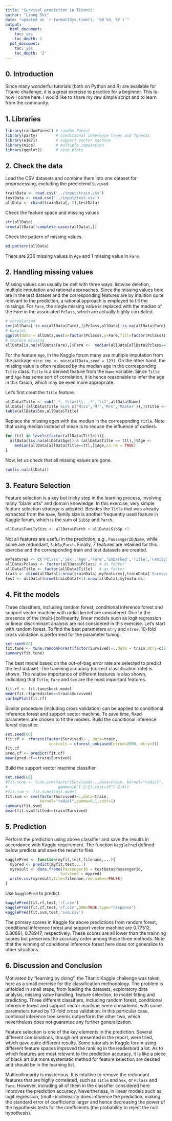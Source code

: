 ```yaml
---
title: "Survival prediction in Titanic"
author: "Liang Shi"
date: "updated on `r format(Sys.time(), '%B %d, %Y')`"
output:
  html_document:
    toc: yes
    toc_depth: 2
  pdf_document:
    toc: yes
    toc_depth: '2'
---
```


0. Introduction
------------------

Since many wonderful tutorials (both on Python and R) are available for Titanic challenge, 
it is a great exercise to practice for a beginner. This is how I come here. I would 
like to share my raw simple script and to learn from the community.


1. Libraries
----------------
```r
library(randomForest) # random Forest
library(party)        # conditional inference trees and forests
library(e1071)        # support vector machine
library(mice)         # multiple imputation
library(ggplot2)      # nice plots
```

2. Check the data
-------------------
Load the CSV datasets and combine them into one dataset for preprocessing, excluding the predictend `Suvived`.
```r
trainData <- read.csv('../input/train.csv')
testData <- read.csv('../input/test.csv')
allData <- rbind(trainData[,-2],testData)
```

Check the feature space and missing values
```r
str(allData)
nrow(allData[!complete.cases(allData),])
```

Check the pattern of missing values.
```r
md.pattern(allData)
```
There are 236 missing values in `Age` and 1 missing value in `Fare`.

2. Handling missing values
------------------
Missing values can usually be delt with three ways: listwise deletion, multiple imputation and rational approaches. Since the missing values here are in the test dataset and the corresponding features are by intuition quite relevant to the prediction, a rational approach is employed to fill the missings. For `Fare`, the single missing value is replaced with the median of the Fare in the associated `Pclass`, which are actually highly correlated.
```r
# correlation
cor(allData[!is.na(allData$Fare),]$Pclass,allData[!is.na(allData$Fare),]$Fare)
# boxplot
ggplot(data = allData,aes(x=factor(Pclass),y=Fare,fill=factor(Pclass))) + geom_boxplot(notch = FALSE)
# replace missing
allData[is.na(allData$Fare),]$Fare <-  median(allData[allData$Pclass==3,]$Fare,na.rm = TRUE)
```

For the feature `Age`, in the Kaggle forum many use multiple imputation from the package `mice`: `imp <- mice(allData,seed = 123)`. On the other hand, the missing value is often replaced by the median age in the corresponding `Title` class. `Title` is a derived feature from the `Name` variable. Since `Title` and `Age` has some sort of correlation, it is hence reasonable to infer the age in this fasion, which may be even more appropriate. 

Let's first creat the `Title` feature.
```r
allData$Title <- sub('.*, (\\w+)\\. .*','\\1',allData$Name)
allData[!(allData$Title %in% c('Miss','Mr','Mrs','Master')),]$Title <- 'Respected'
table(allData$Sex,allData$Title)
```
Replace the missing ages with the median in the corresponding `Title`.
Note that using median instead of mean is to reduce the influence of outliers.
```r
for (ttl in levels(factor(allData$Title))){
  allData[(is.na(allData$Age)) & (allData$Title == ttl),]$Age <- 
    median(allData[allData$Title==ttl,]$Age,na.rm = TRUE)
}
```
Now, let us check that all missing values are gone.
```r
sum(is.na(allData))
```

3. Feature Selection
---------------------
Feature selection is a key but tricky step in the learning process, involving many "blank arts" and domain knowledge. In this exercise, very simple feature selection strategy is adopted. 
Besides the `Title` that was already extracted from the `Name`, family size is another frequently used feature in Kaggle forum, which is the sum of `SibSp` and `Parch`. 
```r
allData$FamilySize <- allData$Parch + allData$SibSp +1
```
Not all features are useful in the prediction, e.g., `PassengerID`,`Name`, while some are redundant, `SibSp`,`Parch`. 
Finally, 7 features are retained for this exercise and the corresponding train and test datasets are created.
```r
myfeatures <- c('Pclass','Sex','Age','Fare','Embarked','Title','FamilySize')
allData$Pclass <- factor(allData$Pclass) # as factor
allData$Title <- factor(allData$Title)   # as factor
train <- cbind(allData[1:nrow(trainData),myfeatures],trainData['Survived'])
test <- allData[(nrow(trainData)+1):nrow(allData),myfeatures]
```

4. Fit the models
------------------
Three classifiers, including random forest, conditional inference forest and support vector machine with radial kernel are considered. 
Due to the presence of the (multi-)collinearity, linear models such as logit regression or linear discriminant analysis are not considered in this exercise. Let's start with random forest.
To find the best parameters `mtry` and `ntree`, 10-fold cross validation is performed for the parameter tuning.
```r
set.seed(66)
fit.tune <- tune.randomForest(factor(Survived)~.,data = train,mtry=c(2:5),ntree = c(500,1000,1500,2000))
summary(fit.tune)
```
The best model based on the out-of-bag error rate are selected to predict the test dataset. The trainning accuracy (correct classification rate) is shown. The relative importance of different features is also shown, indicating that `Title`, `Fare` and `Sex` are the most important features.
```r
fit.rf <- fit.tune$best.model
mean(fit.rf$predicted==train$Survived)
varImpPlot(fit.rf)
```

Similar procedure (including cross validation) can be applied to conditional inference forest and support vector machine. To save time, fixed parameters are chosen to fit the models. 
Build the conditional inference forest classifier.
```r
set.seed(66)
fit.cf <- cforest(factor(Survived)~., data=train,
                   controls = cforest_unbiased(ntree=2000, mtry=3))
fit.cf
pred.cf <- predict(fit.cf)
mean(pred.cf==train$Survived)
```
Build the support vector machine classifier
```r
set.seed(66)
#fit.tune <- tune.svm(factor(Survived)~.,data=train, kernel="radial",
#                      gamma=10^(-2:2),cost=10^(-2:4))
#fit.svm <- fit.tune$best.model
fit.svm <- svm(factor(Survived)~.,data=train,
               kernel="radial",gamma=0.1,cost=1)
summary(fit.svm)
mean(fit.svm$fitted==train$Survived)
```

5. Prediction
---------------
Perform the prediction using above classifier and save the results in accordance with Kaggle requirement. The function `kagglePred` defined below predicts and save the result to files. 
```r
kagglePred <- function(myfit,test,filename,...){
  mypred <- predict(myfit,test,...)
  myresult <- data.frame(PassengerID = testData$PassengerId,
                        Survived = mypred)
  write.csv(myresult,file=filename,row.names=FALSE)
}
```
Use `kagglePred` to predict.
```r
kagglePred(fit.rf,test,'rf.csv')
kagglePred(fit.cf,test,'cf.csv',OOB=TRUE,type="response")
kagglePred(fit.svm,test,'svm.csv')
```
The primary scores in Kaggle for above predictions from random forest, conditional inference forest and support vector machine are 0.77512, 0.80861, 0.78947, respectively. These scores are all lower than the trainning scores but preserves the accuracy order among these three methods. Note that the winning of conditional inference forest here does not generalize to other situations.

6. Discussion and Conclusion
----------------------------
Motivated by "learning by doing", the Titanic Kaggle challenge was taken here as a small exercise for the classification methodology. The problem is unfolded in small steps, from loading the datasets, exploratory data analysis, missing value handling, feature selection, to model fitting and predicting. Three different classifiers, including random forest, conditional inference forest and support vector machine, were considered, with some parameters tuned by 10-fold cross validation. In this particular case, contional inference tree seems outperform the other two, which nevertheless does not guarantee any further generalization.

Feature selection is one of the key elements in the prediction. Several different combinations, though not presented in the report, were tried, which gave quite different results. Some tutorials in Kaggle forum using different feature spaces improved the ranking in the leaderbord a lot. As to which features are most relevant to the prediction accuracy, it is like a piece of black art but more systematic method for feature selection are desired and should be in the learning list. 

Multicollinearity is mysterious. It is intuitive to remove the redundant features that are highly correlated, such as `Title` and `Sex`, or `Pclass` and `Fare`. However, including all of them in the classifier considered here improves the prediction accuracy. Nevertherless, in linear models such as logit regression, (multi-)collinearity does influence the prediction, making the standard error of coefficients larger and hence decreasing the power of the hypothesis tests for the coefficients (the probability to reject the null hypothesis). 
